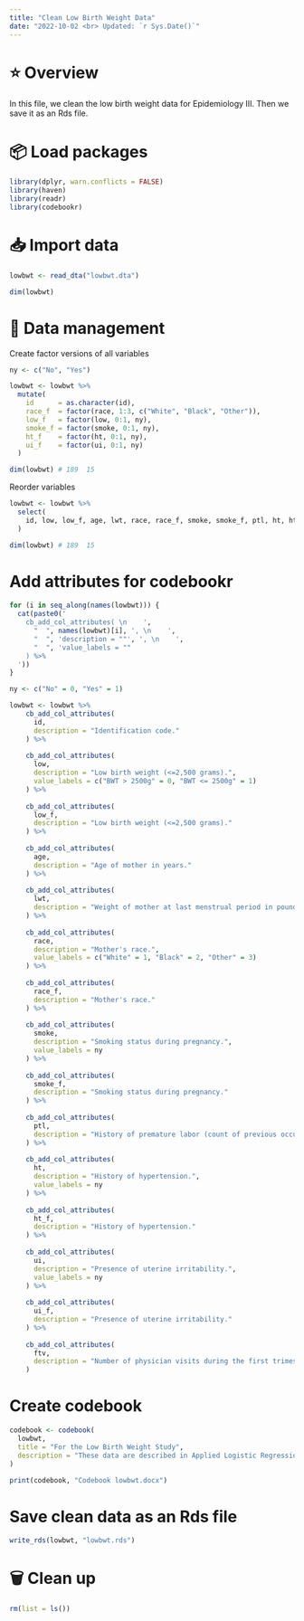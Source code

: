 ```yaml
---
title: "Clean Low Birth Weight Data"
date: "2022-10-02 <br> Updated: `r Sys.Date()`"
---
```


# ⭐️ Overview

In this file, we clean the low birth weight data for Epidemiology III. Then we save it as an Rds file. 


# 📦 Load packages

```r
library(dplyr, warn.conflicts = FALSE)
library(haven)
library(readr)
library(codebookr)
```

# 📥 Import data 

```r
lowbwt <- read_dta("lowbwt.dta")
```

```r
dim(lowbwt)
```


# 🚧 Data management

Create factor versions of all variables

```r
ny <- c("No", "Yes")
```

```r
lowbwt <- lowbwt %>%
  mutate(
    id      = as.character(id),
    race_f  = factor(race, 1:3, c("White", "Black", "Other")),
    low_f   = factor(low, 0:1, ny),
    smoke_f = factor(smoke, 0:1, ny),
    ht_f    = factor(ht, 0:1, ny),
    ui_f    = factor(ui, 0:1, ny)
  )
```

```r
dim(lowbwt) # 189  15
```

Reorder variables 

```r
lowbwt <- lowbwt %>% 
  select(
    id, low, low_f, age, lwt, race, race_f, smoke, smoke_f, ptl, ht, ht_f, ui, ui_f, ftv
  )
```

```r
dim(lowbwt) # 189  15
```


# Add attributes for codebookr

```r
for (i in seq_along(names(lowbwt))) {
  cat(paste0('
    cb_add_col_attributes( \n    ',
      "  ", names(lowbwt)[i], ', \n    ',
      "  ", 'description = ""', ', \n    ',
      "  ", 'value_labels = ""
    ) %>%
  '))
}
```

```r
ny <- c("No" = 0, "Yes" = 1)
```

```r
lowbwt <- lowbwt %>% 
    cb_add_col_attributes(
      id, 
      description = "Identification code."
    ) %>%
  
    cb_add_col_attributes( 
      low, 
      description = "Low birth weight (<=2,500 grams).", 
      value_labels = c("BWT > 2500g" = 0, "BWT <= 2500g" = 1)
    ) %>%
  
    cb_add_col_attributes( 
      low_f, 
      description = "Low birth weight (<=2,500 grams)."
    ) %>%
  
    cb_add_col_attributes( 
      age, 
      description = "Age of mother in years."
    ) %>%
  
    cb_add_col_attributes( 
      lwt, 
      description = "Weight of mother at last menstrual period in pounds."
    ) %>%
  
    cb_add_col_attributes( 
      race, 
      description = "Mother's race.",
      value_labels = c("White" = 1, "Black" = 2, "Other" = 3)
    ) %>%
  
    cb_add_col_attributes( 
      race_f, 
      description = "Mother's race."
    ) %>%
  
    cb_add_col_attributes( 
      smoke, 
      description = "Smoking status during pregnancy.",
      value_labels = ny
    ) %>%
  
    cb_add_col_attributes( 
      smoke_f, 
      description = "Smoking status during pregnancy."
    ) %>%
  
    cb_add_col_attributes( 
      ptl, 
      description = "History of premature labor (count of previous occurrences)."
    ) %>%
  
    cb_add_col_attributes( 
      ht, 
      description = "History of hypertension.",
      value_labels = ny
    ) %>%
  
    cb_add_col_attributes( 
      ht_f, 
      description = "History of hypertension."
    ) %>%
  
    cb_add_col_attributes( 
      ui, 
      description = "Presence of uterine irritability.",
      value_labels = ny
    ) %>%
  
    cb_add_col_attributes( 
      ui_f, 
      description = "Presence of uterine irritability."
    ) %>%
  
    cb_add_col_attributes( 
      ftv, 
      description = "Number of physician visits during the first trimester."
    )
```


# Create codebook

```r
codebook <- codebook(
  lowbwt,
  title = "For the Low Birth Weight Study",
  description = "These data are described in Applied Logistic Regression (2013) by Hosmer & Lemeshow, section 1.6.2, page 24. This codebook was created with the codebookr package (https://github.com/brad-cannell/codebookr)."
)
```

```r
print(codebook, "Codebook lowbwt.docx")
```


# Save clean data as an Rds file

```r
write_rds(lowbwt, "lowbwt.rds")
```


# 🗑 Clean up

```r
rm(list = ls())
```

